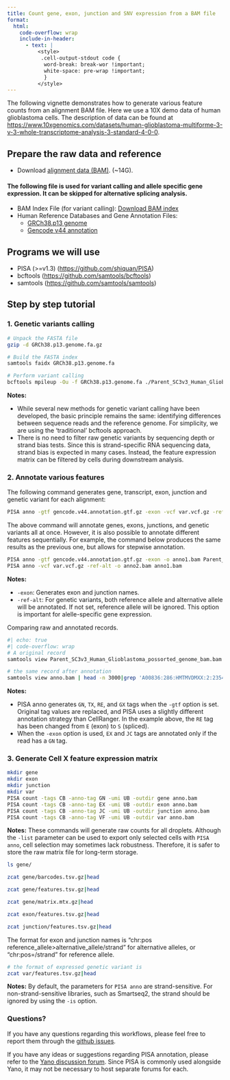 ```yaml
---
title: Count gene, exon, junction and SNV expression from a BAM file
format:
  html:
    code-overflow: wrap
    include-in-header:
      - text: |
          <style>
           .cell-output-stdout code {
            word-break: break-wor !important;
            white-space: pre-wrap !important;
            }
          </style>
---
```


The following vignette demonstrates how to generate various feature counts from an alignment BAM file. Here we use a 10X demo data of human glioblastoma cells. The description of data can be found at <https://www.10xgenomics.com/datasets/human-glioblastoma-multiforme-3-v-3-whole-transcriptome-analysis-3-standard-4-0-0>.

## Prepare the raw data and reference

-   Download [alignment data (BAM)](https://cf.10xgenomics.com/samples/cell-exp/4.0.0/Parent_SC3v3_Human_Glioblastoma/Parent_SC3v3_Human_Glioblastoma_possorted_genome_bam.bam). (~14G).

#### The following file is used for variant calling and allele specific gene expression. It can be skipped for alternative splicing analysis.
- BAM Index File (for variant calling):
[Download BAM index](https://cf.10xgenomics.com/samples/cell-exp/4.0.0/Parent_SC3v3_Human_Glioblastoma/Parent_SC3v3_Human_Glioblastoma_possorted_genome_bam.bam.bai)
- Human Reference Databases and Gene Annotation Files:
    - [GRCh38.p13 genome](https://ftp.ebi.ac.uk/pub/databases/gencode/Gencode_human/release_32/GRCh38.p13.genome.fa.gz)
    - [Gencode v44 annotation](https://ftp.ebi.ac.uk/pub/databases/gencode/Gencode_human/release_44/gencode.v44.annotation.gtf.gz)


## Programs we will use

-   PISA (>=v1.3) (<https://github.com/shiquan/PISA>)
-   bcftools (<https://github.com/samtools/bcftools>)
-   samtools (<https://github.com/samtools/samtools>)

## Step by step tutorial

### 1. Genetic variants calling

``` bash
# Unpack the FASTA file
gzip -d GRCh38.p13.genome.fa.gz

# Build the FASTA index
samtools faidx GRCh38.p13.genome.fa

# Perform variant calling
bcftools mpileup -Ou -f GRCh38.p13.genome.fa ./Parent_SC3v3_Human_Glioblastoma_possorted_genome_bam.bam  | bcftools call -vmO z -o var.vcf.gz
```

**Notes:**

  - While several new methods for genetic variant calling have been developed, the basic principle remains the same: identifying differences between sequence reads and the reference genome. For simplicity, we are using the 'traditional' bcftools approach.
  - There is no need to filter raw genetic variants by sequencing depth or strand bias tests. Since this is strand-specific RNA sequencing data, strand bias is expected in many cases. Instead, the feature expression matrix can be filtered by cells during downstream analysis.

### 2. Annotate various features

The following command generates gene, transcript, exon, junction and genetic variant for each alignment:
``` bash
PISA anno -gtf gencode.v44.annotation.gtf.gz -exon -vcf var.vcf.gz -ref-alt -o anno.bam Parent_SC3v3_Human_Glioblastoma_possorted_genome_bam.bam 
```

The above command will annotate genes, exons, junctions, and genetic variants all at once. However, it is also possible to annotate different features sequentially. For example, the command below produces the same results as the previous one, but allows for stepwise annotation.

```bash
PISA anno -gtf gencode.v44.annotation.gtf.gz -exon -o anno1.bam Parent_SC3v3_Human_Glioblastoma_possorted_genome_bam.bam 
PISA anno -vcf var.vcf.gz -ref-alt -o anno2.bam anno1.bam
```
**Notes:**

  - `-exon`: Generates exon and junction names.
  - `-ref-alt`: For genetic variants, both reference allele and alternative allele will be annotated. If not set, reference allele will be ignored. This option is important for alelle-specific gene expression.

Comparing raw and annotated records.
```bash
#| echo: true
#| code-overflow: wrap
# A original record
samtools view Parent_SC3v3_Human_Glioblastoma_possorted_genome_bam.bam  |head -n 3000|grep 'A00836:286:HMTMVDMXX:2:2354:8422:1391'
```
```bash
# the same record after annotation
samtools view anno.bam | head -n 3000|grep 'A00836:286:HMTMVDMXX:2:2354:8422:1391'
```

**Notes:**

  - PISA anno generates `GN`, `TX`, `RE`, and `GX` tags when the `-gtf` option is set. Original tag values are replaced, and PISA uses a slightly different annotation strategy than CellRanger. In the example above, the `RE` tag has been changed from `E` (exon) to `S` (spliced).
  - When the `-exon` option is used, `EX` and `JC` tags are annotated only if the read has a `GN` tag.

### 3. Generate Cell X feature expression matrix

``` bash
mkdir gene
mkdir exon
mkdir junction
mkdir var
PISA count -tags CB -anno-tag GN -umi UB -outdir gene anno.bam
PISA count -tags CB -anno-tag EX -umi UB -outdir exon anno.bam
PISA count -tags CB -anno-tag JC -umi UB -outdir junction anno.bam
PISA count -tags CB -anno-tag VF -umi UB -outdir var anno.bam
```


**Notes:**  These commands will generate raw counts for all droplets. Although the `-list` parameter can be used to export only selected cells with `PISA anno`, cell selection may sometimes lack robustness. Therefore, it is safer to store the raw matrix file for long-term storage.

```bash
ls gene/
```

```bash
zcat gene/barcodes.tsv.gz|head
```
```bash
zcat gene/features.tsv.gz|head
```
```bash
zcat gene/matrix.mtx.gz|head
```


```bash
zcat exon/features.tsv.gz|head
```

```bash
zcat junction/features.tsv.gz|head
```

The format for exon and junction names is "chr:pos reference_allele>alternative_allele/strand" for alternative alleles, or "chr:pos=/strand" for reference allele.
```bash
# the format of expressed genetic variant is 
zcat var/features.tsv.gz|head
```
**Notes:** By default, the parameters for `PISA anno` are strand-sensitive. For non-strand-sensitive libraries, such as Smartseq2, the strand should be ignored by using the `-is` option.

### Questions?
If you have any questions regarding this workflows, please feel free to report them through the [github issues](https://github.com/shiquan/PISA/issues).

If you have any ideas or suggestions regarding PISA annotation, please refer to the [Yano discussion forum](https://github.com/shiquan/Yano/discussions). Since PISA is commonly used alongside Yano, it may not be necessary to host separate forums for each.

